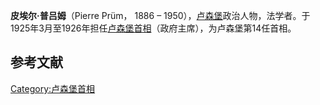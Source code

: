 {{expand|time=2013-12-29T18:02:54+00:00}}
{{unreferenced|time=2013-12-29T18:02:54+00:00}}
'''皮埃尔·普吕姆'''（Pierre Prüm， 1886 – 1950），[[卢森堡|卢森堡]]政治人物，法学者。于1925年3月至1926年担任[[卢森堡首相|卢森堡首相]]（政府主席），为卢森堡第14任首相。


==参考文献==
{{reflist}}

{{Authority control}}
[[Category:卢森堡首相|Category:卢森堡首相]]